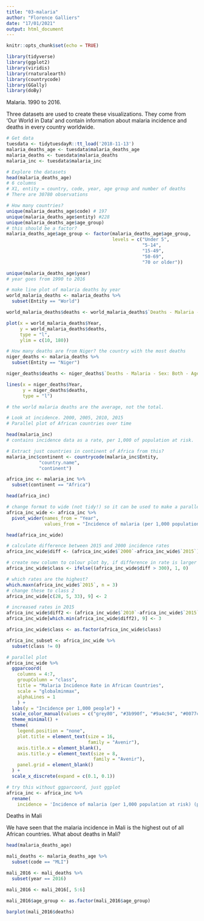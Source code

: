 ```yaml
---
title: "03-malaria"
author: "Florence Galliers"
date: "17/01/2021"
output: html_document
---
```


```r
knitr::opts_chunk$set(echo = TRUE)

library(tidyverse)
library(ggplot2)
library(viridis)
library(rnaturalearth)
library(countrycode)
library(GGally)
library(doBy)

```

Malaria. 1990 to 2016.

Three datasets are used to create these visualizations. They come from ‘Our World in Data’ and contain information about malaria incidence and deaths in every country worldwide.

```r
# Get data
tuesdata <- tidytuesdayR::tt_load('2018-11-13')
malaria_deaths_age <- tuesdata$malaria_deaths_age
malaria_deaths <- tuesdata$malaria_deaths
malaria_inc <- tuesdata$malaria_inc

# Explore the datasets
head(malaria_deaths_age)
# 6 columns
# X1, entity = country, code, year, age group and number of deaths
# There are 30780 observations

# How many countries?
unique(malaria_deaths_age$code) # 197
unique(malaria_deaths_age$entity) #228
unique(malaria_deaths_age$age_group)
# this should be a factor?
malaria_deaths_age$age_group <- factor(malaria_deaths_age$age_group, 
                                       levels = c("Under 5",
                                                  "5-14",
                                                  "15-49",
                                                  "50-69",
                                                  "70 or older"))

unique(malaria_deaths_age$year)
# year goes from 1990 to 2016

# make line plot of malaria deaths by year
world_malaria_deaths <- malaria_deaths %>%
  subset(Entity == "World")

world_malaria_deaths$deaths <- world_malaria_deaths$`Deaths - Malaria - Sex: Both - Age: Age-standardized (Rate) (per 100,000 people)`

plot(x = world_malaria_deaths$Year,
     y = world_malaria_deaths$deaths,
     type = "l",
     ylim = c(10, 180))

# How many deaths are from Niger? the country with the most deaths
niger_deaths <- malaria_deaths %>%
  subset(Entity == "Niger")

niger_deaths$deaths <- niger_deaths$`Deaths - Malaria - Sex: Both - Age: Age-standardized (Rate) (per 100,000 people)`

lines(x = niger_deaths$Year,
      y = niger_deaths$deaths,
      type = "l")

# the world malaria deaths are the average, not the total.

# Look at incidence. 2000, 2005, 2010, 2015
# Parallel plot of African countries over time

head(malaria_inc)
# contains incidence data as a rate, per 1,000 of population at risk.

# Extract just countries in continent of Africa from this?
malaria_inc$continent <- countrycode(malaria_inc$Entity, 
            "country.name",
            "continent")

africa_inc <- malaria_inc %>%
  subset(continent == "Africa")

head(africa_inc)

# change format to wide (not tidy!) so it can be used to make a parallel plot
africa_inc_wide <- africa_inc %>%
  pivot_wider(names_from = "Year",
              values_from = "Incidence of malaria (per 1,000 population at risk) (per 1,000 population at risk)")

head(africa_inc_wide)

# calculate difference between 2015 and 2000 incidence rates
africa_inc_wide$diff <- (africa_inc_wide$`2000`-africa_inc_wide$`2015`)

# create new column to colour plot by, if difference in rate is larger than 300
africa_inc_wide$class <- ifelse((africa_inc_wide$diff > 300), 1, 0)

# which rates are the highest?
which.maxn(africa_inc_wide$`2015`, n = 3)
# change these to class 2
africa_inc_wide[c(28, 5, 33), 9] <- 2

# increased rates in 2015
africa_inc_wide$diff2 <- (africa_inc_wide$`2010`-africa_inc_wide$`2015`)
africa_inc_wide[which.min(africa_inc_wide$diff2), 9] <- 3

africa_inc_wide$class <- as.factor(africa_inc_wide$class)

africa_inc_subset <- africa_inc_wide %>%
  subset(class != 0)

# parallel plot
africa_inc_wide %>%
  ggparcoord(
    columns = 4:7,
    groupColumn = "class",
    title = "Malaria Incidence Rate in African Countries",
    scale = "globalminmax",
    alphaLines = 1
    ) +
  labs(y = "Incidence per 1,000 people") +
  scale_color_manual(values = c("grey80", "#3b990f", "#9a4c94", "#0077c7")) +
  theme_minimal() +
  theme(
    legend.position = "none",
    plot.title = element_text(size = 16,
                              family = "Avenir"),
    axis.title.x = element_blank(),
    axis.title.y = element_text(size = 8, 
                                family = "Avenir"),
    panel.grid = element_blank()
  ) +
  scale_x_discrete(expand = c(0.1, 0.1))

# try this without ggparcoord, just ggplot
africa_inc <- africa_inc %>%
  rename(
    incidence = 'Incidence of malaria (per 1,000 population at risk) (per 1,000 population at risk)')

```

Deaths in Mali

We have seen that the malaria incidence in Mali is the highest out of all African countries. What about deaths in Mali?

```r
head(malaria_deaths_age)

mali_deaths <- malaria_deaths_age %>%
  subset(code == "MLI")

mali_2016 <- mali_deaths %>%
  subset(year == 2016)

mali_2016 <- mali_2016[, 5:6]

mali_2016$age_group <- as.factor(mali_2016$age_group)

barplot(mali_2016$deaths)



```

